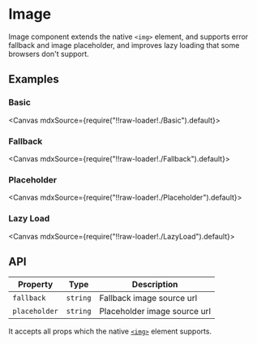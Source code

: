 
<Meta title="Views/Image" />

# Image

Image component extends the native `<img>` element, and supports error fallback and image placeholder, and improves lazy loading that some browsers don't support.

## Examples

### Basic

<Canvas mdxSource={require("!!raw-loader!./Basic").default}>
  <Story id="examples-image--basic" />
</Canvas>

### Fallback

<Canvas mdxSource={require("!!raw-loader!./Fallback").default}>
  <Story id="examples-image--fallback" />
</Canvas>

### Placeholder

<Canvas mdxSource={require("!!raw-loader!./Placeholder").default}>
  <Story id="examples-image--placeholder" />
</Canvas>

### Lazy Load

<Canvas mdxSource={require("!!raw-loader!./LazyLoad").default}>
  <Story id="examples-image--lazy-load" />
</Canvas>

## API

| Property      | Type     | Description                  |
| ------------- | -------- | ---------------------------- |
| `fallback`    | `string` | Fallback image source url    |
| `placeholder` | `string` | Placeholder image source url |

It accepts all props which the native [`<img>`](https://developer.mozilla.org/en-US/docs/Web/HTML/Element/img) element supports.
